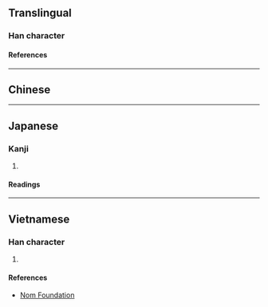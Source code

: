 {{also|爾}}
{{character info/new}}
==Translingual==

===Han character===
{{Han char|rn=42|rad=小|as=02|sn=5|four=80900|canj=OF,XXOF|ids=⿱𠆢小}}

====References====
{{Han ref|kx=0297.011|dkj=07477|dj=0591.010|hdz=10111.050|uh=5C12}}

----

==Chinese==
{{zh-see|爾|v}}

----

==Japanese==

===Kanji===
{{ja-kanji|grade=|rs=小02}}

# {{defn|lang=ja|sort=小02}}

====Readings====
{{ja-readings
|on=じ, に
|kun=しかり, わける, なんじ, ちかい
}}

----

==Vietnamese==

===Han character===
{{vi-readings|rs=小02|reading=nhé}}

# {{defn|lang=vi|sort=小02}}

====References====
* [http://nomfoundation.org/common/nom_details.php?codepoint=5c12 Nom Foundation]
